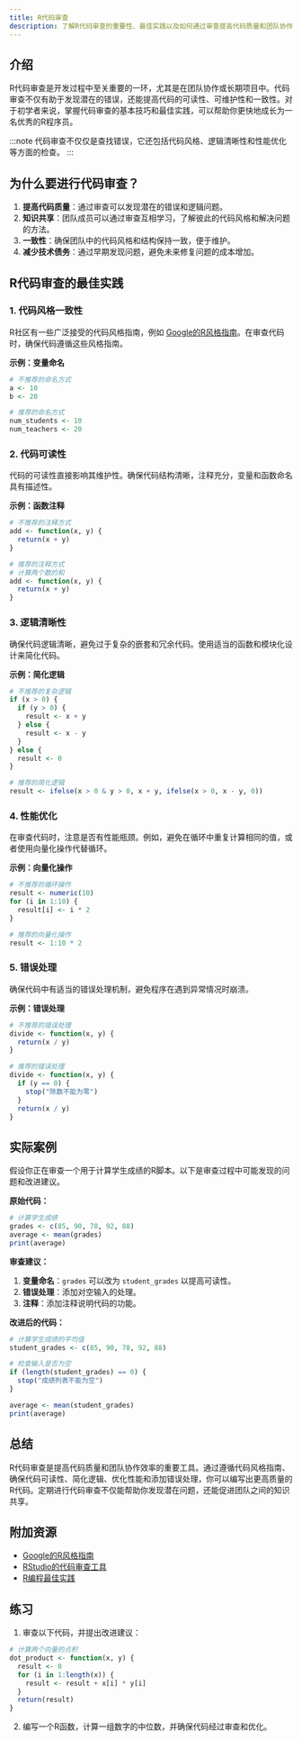 ```yaml
---
title: R代码审查
description: 了解R代码审查的重要性、最佳实践以及如何通过审查提高代码质量和团队协作效率。
---
```


## 介绍

R代码审查是开发过程中至关重要的一环，尤其是在团队协作或长期项目中。代码审查不仅有助于发现潜在的错误，还能提高代码的可读性、可维护性和一致性。对于初学者来说，掌握代码审查的基本技巧和最佳实践，可以帮助你更快地成长为一名优秀的R程序员。

:::note
代码审查不仅仅是查找错误，它还包括代码风格、逻辑清晰性和性能优化等方面的检查。
:::

## 为什么要进行代码审查？

1. **提高代码质量**：通过审查可以发现潜在的错误和逻辑问题。
2. **知识共享**：团队成员可以通过审查互相学习，了解彼此的代码风格和解决问题的方法。
3. **一致性**：确保团队中的代码风格和结构保持一致，便于维护。
4. **减少技术债务**：通过早期发现问题，避免未来修复问题的成本增加。

## R代码审查的最佳实践

### 1. 代码风格一致性

R社区有一些广泛接受的代码风格指南，例如 [Google的R风格指南](https://google.github.io/styleguide/Rguide.html)。在审查代码时，确保代码遵循这些风格指南。

**示例：变量命名**

```r
# 不推荐的命名方式
a <- 10
b <- 20

# 推荐的命名方式
num_students <- 10
num_teachers <- 20
```

### 2. 代码可读性

代码的可读性直接影响其维护性。确保代码结构清晰，注释充分，变量和函数命名具有描述性。

**示例：函数注释**

```r
# 不推荐的注释方式
add <- function(x, y) {
  return(x + y)
}

# 推荐的注释方式
# 计算两个数的和
add <- function(x, y) {
  return(x + y)
}
```

### 3. 逻辑清晰性

确保代码逻辑清晰，避免过于复杂的嵌套和冗余代码。使用适当的函数和模块化设计来简化代码。

**示例：简化逻辑**

```r
# 不推荐的复杂逻辑
if (x > 0) {
  if (y > 0) {
    result <- x + y
  } else {
    result <- x - y
  }
} else {
  result <- 0
}

# 推荐的简化逻辑
result <- ifelse(x > 0 & y > 0, x + y, ifelse(x > 0, x - y, 0))
```

### 4. 性能优化

在审查代码时，注意是否有性能瓶颈。例如，避免在循环中重复计算相同的值，或者使用向量化操作代替循环。

**示例：向量化操作**

```r
# 不推荐的循环操作
result <- numeric(10)
for (i in 1:10) {
  result[i] <- i * 2
}

# 推荐的向量化操作
result <- 1:10 * 2
```

### 5. 错误处理

确保代码中有适当的错误处理机制，避免程序在遇到异常情况时崩溃。

**示例：错误处理**

```r
# 不推荐的错误处理
divide <- function(x, y) {
  return(x / y)
}

# 推荐的错误处理
divide <- function(x, y) {
  if (y == 0) {
    stop("除数不能为零")
  }
  return(x / y)
}
```

## 实际案例

假设你正在审查一个用于计算学生成绩的R脚本。以下是审查过程中可能发现的问题和改进建议。

**原始代码：**

```r
# 计算学生成绩
grades <- c(85, 90, 78, 92, 88)
average <- mean(grades)
print(average)
```

**审查建议：**

1. **变量命名**：`grades` 可以改为 `student_grades` 以提高可读性。
2. **错误处理**：添加对空输入的处理。
3. **注释**：添加注释说明代码的功能。

**改进后的代码：**

```r
# 计算学生成绩的平均值
student_grades <- c(85, 90, 78, 92, 88)

# 检查输入是否为空
if (length(student_grades) == 0) {
  stop("成绩列表不能为空")
}

average <- mean(student_grades)
print(average)
```

## 总结

R代码审查是提高代码质量和团队协作效率的重要工具。通过遵循代码风格指南、确保代码可读性、简化逻辑、优化性能和添加错误处理，你可以编写出更高质量的R代码。定期进行代码审查不仅能帮助你发现潜在问题，还能促进团队之间的知识共享。

## 附加资源

- [Google的R风格指南](https://google.github.io/styleguide/Rguide.html)
- [RStudio的代码审查工具](https://rstudio.com/)
- [R编程最佳实践](https://www.r-bloggers.com/)

## 练习

1. 审查以下代码，并提出改进建议：

```r
# 计算两个向量的点积
dot_product <- function(x, y) {
  result <- 0
  for (i in 1:length(x)) {
    result <- result + x[i] * y[i]
  }
  return(result)
}
```

2. 编写一个R函数，计算一组数字的中位数，并确保代码经过审查和优化。
